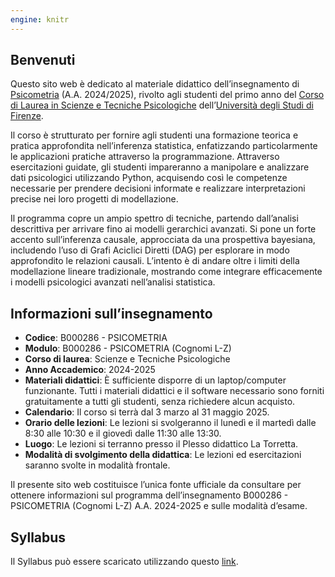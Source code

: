 ```yaml
---
engine: knitr
---
```



## Benvenuti {.unnumbered}

Questo sito web è dedicato al materiale didattico dell'insegnamento di [Psicometria](https://www.unifi.it/index.php?module=ofform2&mode=1&cmd=3&AA=2023&afId=689762) (A.A. 2024/2025), rivolto agli studenti del primo anno del [Corso di Laurea in Scienze e Tecniche Psicologiche](https://www.psicologia.unifi.it/vp-130-scienze-e-tecniche-psicologiche-l-24.html) dell'[Università degli Studi di Firenze](https://www.unifi.it/).

Il corso è strutturato per fornire agli studenti una formazione teorica e pratica approfondita nell'inferenza statistica, enfatizzando particolarmente le applicazioni pratiche attraverso la programmazione. Attraverso esercitazioni guidate, gli studenti impareranno a manipolare e analizzare dati psicologici utilizzando Python, acquisendo così le competenze necessarie per prendere decisioni informate e realizzare interpretazioni precise nei loro progetti di modellazione.

Il programma copre un ampio spettro di tecniche, partendo dall'analisi descrittiva per arrivare fino ai modelli gerarchici avanzati. Si pone un forte accento sull'inferenza causale, approcciata da una prospettiva bayesiana, includendo l'uso di Grafi Aciclici Diretti (DAG) per esplorare in modo approfondito le relazioni causali. L'intento è di andare oltre i limiti della modellazione lineare tradizionale, mostrando come integrare efficacemente i modelli psicologici avanzati nell'analisi statistica.

## Informazioni sull'insegnamento {.unnumbered}

- **Codice**: B000286 - PSICOMETRIA </br>
- **Modulo**: B000286 - PSICOMETRIA (Cognomi L-Z) </br>
- **Corso di laurea**: Scienze e Tecniche Psicologiche </br>
- **Anno Accademico**: 2024-2025 </br>
- **Materiali didattici**: È sufficiente disporre di un laptop/computer funzionante. Tutti i materiali didattici e il software necessario sono forniti gratuitamente a tutti gli studenti, senza richiedere alcun acquisto.</br>
- **Calendario**: Il corso si terrà dal 3 marzo al 31 maggio 2025.</br>
- **Orario delle lezioni**: Le lezioni si svolgeranno il lunedì e il martedì dalle 8:30 alle 10:30 e il giovedì dalle 11:30 alle 13:30.</br>
- **Luogo**: Le lezioni si terranno presso il Plesso didattico La Torretta.</br>
- **Modalità di svolgimento della didattica**: Le lezioni ed esercitazioni saranno svolte in modalità frontale.</br>

::: {.callout-note}
Il presente sito web costituisce l'unica fonte ufficiale da consultare per ottenere informazioni sul programma dell'insegnamento B000286 - PSICOMETRIA (Cognomi L-Z) A.A. 2024-2025 e sulle modalità d'esame.
:::

## Syllabus

Il Syllabus può essere scaricato utilizzando questo [link](syllabus/syllabus.pdf).


\mainmatter

